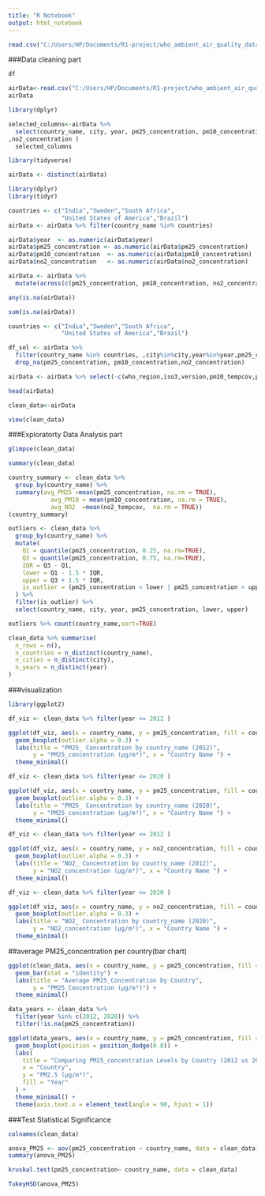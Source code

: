 ---
title: "R Notebook"
output: html_notebook
---

```{r}
read.csv("C:/Users/HP/Documents/R1-project/who_ambient_air_quality_database_version_2024_(v6.1) (3).csv")
```

###Data cleaning part

```{r}
df 
```


```{r}
airData<-read.csv("C:/Users/HP/Documents/R1-project/who_ambient_air_quality_database_version_2024_(v6.1) (3).csv")
airData
```

```{r}
library(dplyr)
```
```{r}
selected_columns<-airData %>%
  select(country_name, city, year, pm25_concentration, pm10_concentration
,no2_concentration )
  selected_columns
```

```{r}
library(tidyverse)

```
```{r}
airData <- distinct(airData)

```

```{r}
library(dplyr)
library(tidyr)
```

```{r}

countries <- c("India","Sweden","South Africa",
               "United States of America","Brazil")
airData <- airData %>% filter(country_name %in% countries)
```

```{r}
airData$year  <- as.numeric(airData$year)
airData$pm25_concentration <- as.numeric(airData$pm25_concentration)
airData$pm10_concentration  <- as.numeric(airData$pm10_concentration)
airData$no2_concentration   <- as.numeric(airData$no2_concentration)
```
```{r}
airData <- airData %>%
  mutate(across(c(pm25_concentration, pm10_concentration, no2_concentration), ~ ifelse(. <= 0, NA, .)))

```
```{r}
any(is.na(airData))
```

```{r}
sum(is.na(airData))
```

```{r}

countries <- c("India","Sweden","South Africa",
               "United States of America","Brazil")

df_sel <- airData %>%
  filter(country_name %in% countries, ,city%in%city,year%in%year,pm25_concentration%in%pm25_concentration,pm10_concentration%in%no2_concentration) %>%
  drop_na(pm25_concentration, pm10_concentration,no2_concentration)
```

```{r}
airData <- airData %>% select(-c(who_region,iso3,version,pm10_tempcov,pm25_tempcov,no2_tempcov,type_of_stations,reference,web_link,population,population_source,latitude,longitude,who_ms))
```
```{r}
head(airData)
```
```{r}
clean_data<-airData
```


```{r}
view(clean_data)
```

###Exploratorty Data Analysis part

```{r}
glimpse(clean_data)
```
```{r}
summary(clean_data)
```
```{r}
country_summary <- clean_data %>%
  group_by(country_name) %>%
  summary(avg_PM25 =mean(pm25_concentration, na.rm = TRUE),
            avg_PM10 = mean(pm10_concentration, na.rm = TRUE),
            avg_NO2  =mean(no2_tempcov,  na.rm = TRUE))
(country_summary)
```

```{r}
outliers <- clean_data %>%
  group_by(country_name) %>%
  mutate(
    Q1 = quantile(pm25_concentration, 0.25, na.rm=TRUE),
    Q3 = quantile(pm25_concentration, 0.75, na.rm=TRUE),
    IQR = Q3 - Q1,
    lower = Q1 - 1.5 * IQR,
    upper = Q3 + 1.5 * IQR,
    is_outlier = (pm25_concentration < lower | pm25_concentration > upper)
  ) %>%
  filter(is_outlier) %>%
  select(country_name, city, year, pm25_concentration, lower, upper)

outliers %>% count(country_name,sort=TRUE)
```



```{r}
clean_data %>% summarise(
  n_rows = n(),
  n_countries = n_distinct(country_name),
  n_cities = n_distinct(city),
  n_years = n_distinct(year)
)
```


###visualization


```{r}
library(ggplot2)
```



```{r}
df_viz <- clean_data %>% filter(year <= 2012 )
```
```{r}
ggplot(df_viz, aes(x = country_name, y = pm25_concentration, fill = country_name)) +
  geom_boxplot(outlier.alpha = 0.3) +
  labs(title = "PM25_ Concentration by country_name (2012)",
       y = "PM25_concentration (µg/m³)", x = "Country Name ") +
  theme_minimal()
```

```{r}
df_viz <- clean_data %>% filter(year <= 2020 )

```
```{r}
ggplot(df_viz, aes(x = country_name, y = pm25_concentration, fill = country_name)) +
  geom_boxplot(outlier.alpha = 0.3) +
  labs(title = "PM25_ Concentration by country_name (2020)",
       y = "PM25_concentration (µg/m³)", x = "Country Name ") +
  theme_minimal()
```

```{r}
df_viz <- clean_data %>% filter(year <= 2012 )

```




```{r}
ggplot(df_viz, aes(x = country_name, y = no2_concentration, fill = country_name)) +
  geom_boxplot(outlier.alpha = 0.3) +
  labs(title = "NO2_ Concentration by country_name (2012)",
       y = "NO2_concentration (µg/m³)", x = "Country Name ") +
  theme_minimal()

```



```{r}
df_viz <- clean_data %>% filter(year <= 2020 )

```



```{r}
ggplot(df_viz, aes(x = country_name, y = no2_concentration, fill = country_name)) +
  geom_boxplot(outlier.alpha = 0.3) +
  labs(title = "NO2_ Concentration by country_name (2020)",
       y = "NO2_concentration (µg/m³)", x = "Country Name ") +
  theme_minimal()
```


##average PM25_concentration per country(bar chart)

```{r}
ggplot(clean_data, aes(x = country_name, y = pm25_concentration, fill = country_name)) +
  geom_bar(stat = "identity") +
  labs(title = "Average PM25_Concentration by Country", 
       y = "PM25_Concentration (µg/m³)") +
  theme_minimal()
```





```{r}
data_years <- clean_data %>%
  filter(year %in% c(2012, 2020)) %>%
  filter(!is.na(pm25_concentration))

ggplot(data_years, aes(x = country_name, y = pm25_concentration, fill = factor(year))) +
  geom_boxplot(position = position_dodge(0.8)) +
  labs(
    title = "Comparing PM25_concentration Levels by Country (2012 vs 2020)",
    x = "Country",
    y = "PM2.5 (µg/m³)",
    fill = "Year"
  ) +
  theme_minimal() +
  theme(axis.text.x = element_text(angle = 90, hjust = 1))

```













###Test Statistical Significance 


```{r}
colnames(clean_data)
```

```{r}
anova_PM25 <- aov(pm25_concentration ~ country_name, data = clean_data)
summary(anova_PM25)

```
```{r}
kruskal.test(pm25_concentration~ country_name, data = clean_data)

```
```{r}
TukeyHSD(anova_PM25)     


```


